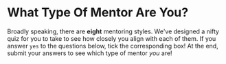 
# What Type Of Mentor Are You?

Broadly speaking, there are **eight** mentoring styles. We've designed a nifty quiz for you to take to see how closely you align with each of them.
If you answer `yes` to the questions below, tick the corresponding box! At the end, submit your answers to see which type of mentor _you_ are!


<Quiz />
